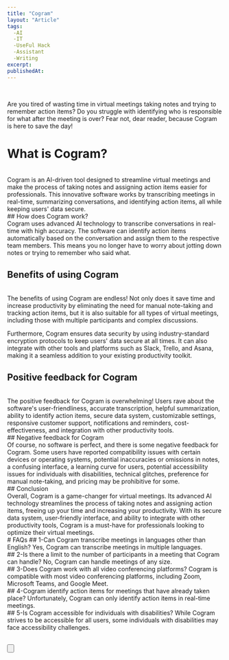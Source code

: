 ```yaml
---
title: "Cogram"
layout: "Article"
tags:
  -AI 
  -IT
  -UseFul Hack
  -Assistant
  -Writing
excerpt:
publishedAt:
---
```


<br/>

Are you tired of wasting time in virtual meetings taking notes and trying to remember action items? Do you struggle with identifying who is responsible for what after the meeting is over? Fear not, dear reader, because Cogram is here to save the day!
<br/>
# What is Cogram?
<br/>
Cogram is an AI-driven tool designed to streamline virtual meetings and make the process of taking notes and assigning action items easier for professionals. This innovative software works by transcribing meetings in real-time, summarizing conversations, and identifying action items, all while keeping users' data secure.
<br/>
## How does Cogram work?
<br/>
Cogram uses advanced AI technology to transcribe conversations in real-time with high accuracy. The software can identify action items automatically based on the conversation and assign them to the respective team members. This means you no longer have to worry about jotting down notes or trying to remember who said what.

## Benefits of using Cogram
<br/>
The benefits of using Cogram are endless! Not only does it save time and increase productivity by eliminating the need for manual note-taking and tracking action items, but it is also suitable for all types of virtual meetings, including those with multiple participants and complex discussions.

Furthermore, Cogram ensures data security by using industry-standard encryption protocols to keep users' data secure at all times. It can also integrate with other tools and platforms such as Slack, Trello, and Asana, making it a seamless addition to your existing productivity toolkit.
<br/>
## Positive feedback for Cogram
<br/>
The positive feedback for Cogram is overwhelming! Users rave about the software's user-friendliness, accurate transcription, helpful summarization, ability to identify action items, secure data system, customizable settings, responsive customer support, notifications and reminders, cost-effectiveness, and integration with other productivity tools.
<br/>
## Negative feedback for Cogram
<br/>
Of course, no software is perfect, and there is some negative feedback for Cogram. Some users have reported compatibility issues with certain devices or operating systems, potential inaccuracies or omissions in notes, a confusing interface, a learning curve for users, potential accessibility issues for individuals with disabilities, technical glitches, preference for manual note-taking, and pricing may be prohibitive for some.
<br/>
## Conclusion
<br/>
Overall, Cogram is a game-changer for virtual meetings. Its advanced AI technology streamlines the process of taking notes and assigning action items, freeing up your time and increasing your productivity. With its secure data system, user-friendly interface, and ability to integrate with other productivity tools, Cogram is a must-have for professionals looking to optimize their virtual meetings.
<br/>
# FAQs
## 1-Can Cogram transcribe meetings in languages other than English?
Yes, Cogram can transcribe meetings in multiple languages.
<br/>
## 2-Is there a limit to the number of participants in a meeting that Cogram can handle?
No, Cogram can handle meetings of any size.
<br/>
## 3-Does Cogram work with all video conferencing platforms?
Cogram is compatible with most video conferencing platforms, including Zoom, Microsoft Teams, and Google Meet.
<br/>
## 4-Cogram identify action items for meetings that have already taken place?
Unfortunately, Cogram can only identify action items in real-time meetings.
<br/>
## 5-Is Cogram accessible for individuals with disabilities?
While Cogram strives to be accessible for all users, some individuals with disabilities may face accessibility challenges.
<br />
<br />

<Button
  address="https://www.cogram.com/"
  text="Link to Cogram"
/>